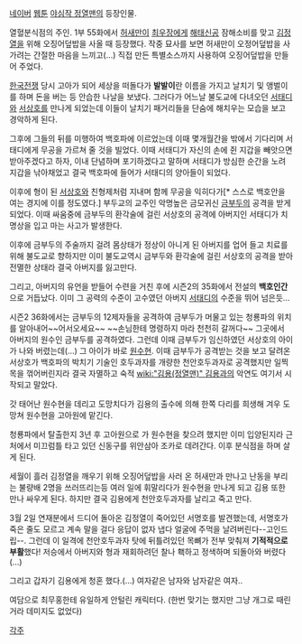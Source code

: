 [[네이버]] [[웹툰]] [[야심작 정열맨]]의 등장인물. 

열혈분식점의 주인. 1부 55화에서 [[허새만]]이 [[최우장]]에게 [[해태신공]] 잠해소비를 맞고 [[김정열]]을 위해 오징어덮밥을 사올 때 등장했다. 작중 묘사를 보면 허새만이 오정어덮밥을 사가려는 간절한 마음을 느끼고(...) 직접 만든 특별소스까지 사용하여 오징어덮밥을 만들어 주었다.

[[한국전쟁]] 당시 고아가 되어 세상을 떠돌다가 '''발발이'''란 이름을 가지고 날치기 및 앵벌이를 하며 돈을 버는 등 안습한 나날을 보냈다. 그러다가 어느날 불도교에 다녀오던 [[서태디]]와 [[서상호]]를 만나게 되었는데 이들이 날치기 패거리들을 단숨에 해치우는 모습을 보고 경악하게 된다.

그후에 그들의 뒤를 미행하여 백호파에 이르었는데 이때 몇개월간을 밖에서 기다리며 서태디에게 무공을 가르쳐 줄 것을 빌었다. 이때 서태디가 자신의 손에 쥔 지갑을 빼앗으면 받아주겠다고 하자, 이내 단념하며 포기하겠다고 말하며 서태디가 방심한 순간을 노려 지갑을 낚아채었고 결국 백호파에 들어가 서태디의 양아들이 되었다.

이후에 형이 된 [[서상호]]와 친형제처럼 지내며 함께 무공을 익히다가[* 스스로 백호안을 여는 경지에 이를 정도였다.] 부두교의 교주인 악명높은 금모귀신 [[금부두]]의 공격을 받게 되었다. 이때 싸움중에 금부두의 환각술에 걸린 서상호의 공격에 아버지인 서태디가 치명상을 입고 마는 사고가 발생한다.

이후에 금부두의 주술까지 걸려 몸상태가 정상이 아니게 된 아버지를 업어 들고 치료를 위해 불도교로 향하지만 이미 불도교역시 금부두와 환각술에 걸린 서상호의 공격을 받아 전멸한 상태라 결국 아버지를 잃고만다.

그리고, 아버지의 유언을 받들어 수련을 거친 후에 시즌2의 35화에서 전설의 '''백호인간'''으로 거듭났다. 이미 그 공력의 수준이 고수였던 아버지 [[서태디]]의 수준을 뛰어 넘은듯...

시즌2 36화에서는 금부두의 12제자들을 공격하여 금부두가 머물고 있는 청룡파의 위치를 알아내어~~어서오세요~~ ~~손님한테 명령하지 마라 천천히 갈꺼다~~ 그곳에서 아버지의 원수인 금부두를 공격하였다. 그런데 이때 금부두가 임신하였던 서상호의 아이가 나와 버렸는데(...) 그 아이가 바로 [[원수현]]. 이때 금부두가 공격받는 것을 보고 달려온 서상호가 백호파의 박치기 기술인 호두과자를 개량한 천안호두과자로 공격했지만 일찍 목을 꺾어버린지라 결국 자멸하고 숙적 [[wiki:"김용(정열맨)" 김용]]과의 악연도 여기서 시작되고 말았다.

갓 태어난 원수현을 데리고 도망치다가 김용의 출수에 의해 한쪽 다리를 희생해 겨우 도망쳐 원수현을 고아원에 맡긴다.

청룡파에서 탈출한지 3년 후 고아원으로 가 원수현을 찾으려 했지만 이미 입양된지라 근처에서 미끄럼틀 타고 있던 신동구를 위안삼아 조카로 데려간다. 이후 분식점을 하며 살게 된다.

세월이 흘러 김정열을 깨우기 위해 오징어덮밥을 사러 온 허새만과 만나고 난동을 부리는 불량배 2명을 쓰러뜨리는등 여러 일에 휘말리다가 원수현을 만나게 되고 김용 또한 만나 싸우게 된다.
하지만 결국 김용에게 천안호두과자를 날리고 죽고 만다.

3월 2일 연재분에서 드디어 돌아온 김정열이 죽어있던 서명호를 발견했는데, 서명호가 죽은 줄도 모르고 계속 말을 걸다 응답이 없자 냅다 얼굴에 주먹을 날려버린다--고인드립--. 그런데 이 일격에 천안호두과자 탓에 뒤틀려있던 목뼈가 전부 맞춰져 '''기적적으로 부활'''했다! 저승에서 아버지와 형과 재회하려던 찰나 홱하고 정색하며 되돌아와 버렸다(...)

그리고 갑자기 김용에게 청혼 했다.(...) 여자같은 남자와 남자같은 여자..

여담으로 최무홍한테 유일하게 안털린 캐릭터다.
(한번 맞기는 했지만 그냥 개그로 때린거라 데미지도 없었다)


[[각주]]
